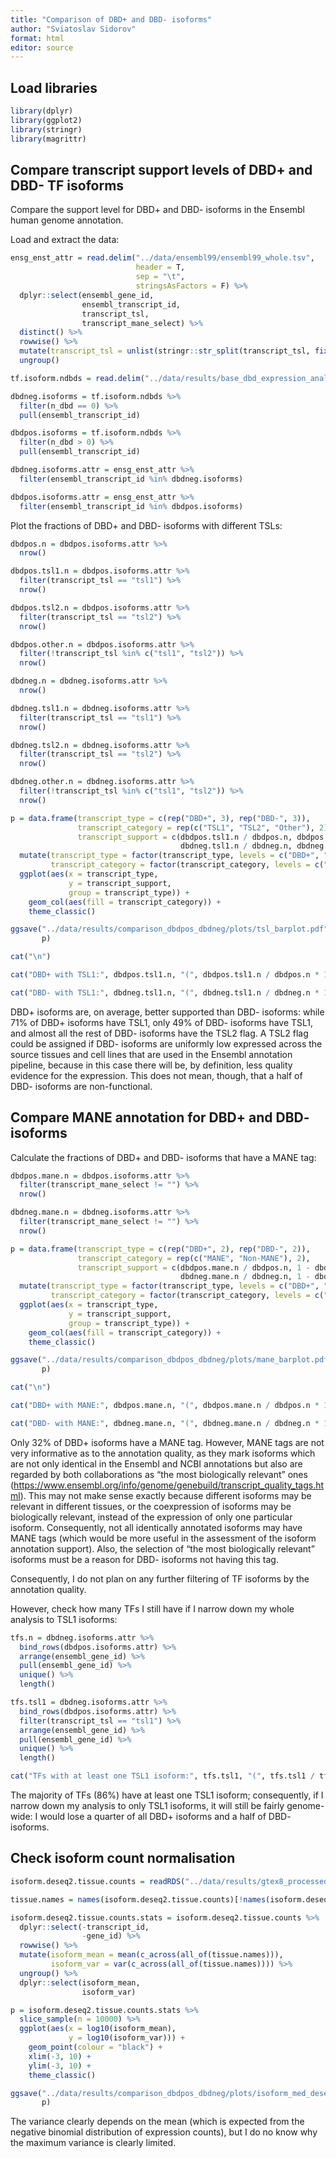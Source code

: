 ```yaml
---
title: "Comparison of DBD+ and DBD- isoforms"
author: "Sviatoslav Sidorov"
format: html
editor: source
---
```


## Load libraries

```r
library(dplyr)
library(ggplot2)
library(stringr)
library(magrittr)
```

## Compare transcript support levels of DBD+ and DBD- TF isoforms

Compare the support level for DBD+ and DBD- isoforms in the Ensembl human genome annotation.

Load and extract the data:

```r
ensg_enst_attr = read.delim("../data/ensembl99/ensembl99_whole.tsv",
                            header = T,
                            sep = "\t",
                            stringsAsFactors = F) %>%
  dplyr::select(ensembl_gene_id,
                ensembl_transcript_id,
                transcript_tsl,
                transcript_mane_select) %>%
  distinct() %>%
  rowwise() %>%
  mutate(transcript_tsl = unlist(stringr::str_split(transcript_tsl, fixed(" ")))[1]) %>%
  ungroup()

tf.isoform.ndbds = read.delim("../data/results/base_dbd_expression_analysis_table.tsv")

dbdneg.isoforms = tf.isoform.ndbds %>%
  filter(n_dbd == 0) %>%
  pull(ensembl_transcript_id)

dbdpos.isoforms = tf.isoform.ndbds %>%
  filter(n_dbd > 0) %>%
  pull(ensembl_transcript_id)

dbdneg.isoforms.attr = ensg_enst_attr %>%
  filter(ensembl_transcript_id %in% dbdneg.isoforms)

dbdpos.isoforms.attr = ensg_enst_attr %>%
  filter(ensembl_transcript_id %in% dbdpos.isoforms)
```

Plot the fractions of DBD+ and DBD- isoforms with different TSLs:

```r
dbdpos.n = dbdpos.isoforms.attr %>%
  nrow()

dbdpos.tsl1.n = dbdpos.isoforms.attr %>%
  filter(transcript_tsl == "tsl1") %>%
  nrow()

dbdpos.tsl2.n = dbdpos.isoforms.attr %>%
  filter(transcript_tsl == "tsl2") %>%
  nrow()

dbdpos.other.n = dbdpos.isoforms.attr %>%
  filter(!transcript_tsl %in% c("tsl1", "tsl2")) %>%
  nrow()

dbdneg.n = dbdneg.isoforms.attr %>%
  nrow()

dbdneg.tsl1.n = dbdneg.isoforms.attr %>%
  filter(transcript_tsl == "tsl1") %>%
  nrow()

dbdneg.tsl2.n = dbdneg.isoforms.attr %>%
  filter(transcript_tsl == "tsl2") %>%
  nrow()

dbdneg.other.n = dbdneg.isoforms.attr %>%
  filter(!transcript_tsl %in% c("tsl1", "tsl2")) %>%
  nrow()

p = data.frame(transcript_type = c(rep("DBD+", 3), rep("DBD-", 3)),
               transcript_category = rep(c("TSL1", "TSL2", "Other"), 2),
               transcript_support = c(dbdpos.tsl1.n / dbdpos.n, dbdpos.tsl2.n / dbdpos.n, dbdpos.other.n / dbdpos.n,
                                      dbdneg.tsl1.n / dbdneg.n, dbdneg.tsl2.n / dbdneg.n, dbdneg.other.n / dbdneg.n)) %>%
  mutate(transcript_type = factor(transcript_type, levels = c("DBD+", "DBD-")),
         transcript_category = factor(transcript_category, levels = c("TSL1", "TSL2", "Other"))) %>%
  ggplot(aes(x = transcript_type,
             y = transcript_support,
             group = transcript_type)) +
    geom_col(aes(fill = transcript_category)) +
    theme_classic()

ggsave("../data/results/comparison_dbdpos_dbdneg/plots/tsl_barplot.pdf",
       p)

cat("\n")

cat("DBD+ with TSL1:", dbdpos.tsl1.n, "(", dbdpos.tsl1.n / dbdpos.n * 100, "% of all DBD+ )\n")

cat("DBD- with TSL1:", dbdneg.tsl1.n, "(", dbdneg.tsl1.n / dbdneg.n * 100, "% of all DBD- )\n")
```

DBD+ isoforms are, on average, better supported than DBD- isoforms: while 71% of DBD+ isoforms have TSL1, only 49% of DBD- isoforms have TSL1, and almost all the rest of DBD- isoforms have the TSL2 flag. A TSL2 flag could be assigned if DBD- isoforms are uniformly low expressed across the source tissues and cell lines that are used in the Ensembl annotation pipeline, because in this case there will be, by definition, less quality evidence for the expression. This does not mean, though, that a half of DBD- isoforms are non-functional.

## Compare MANE annotation for DBD+ and DBD- isoforms

Calculate the fractions of DBD+ and DBD- isoforms that have a MANE tag:

```r
dbdpos.mane.n = dbdpos.isoforms.attr %>% 
  filter(transcript_mane_select != "") %>% 
  nrow()

dbdneg.mane.n = dbdneg.isoforms.attr %>% 
  filter(transcript_mane_select != "") %>% 
  nrow()

p = data.frame(transcript_type = c(rep("DBD+", 2), rep("DBD-", 2)),
               transcript_category = rep(c("MANE", "Non-MANE"), 2),
               transcript_support = c(dbdpos.mane.n / dbdpos.n, 1 - dbdpos.mane.n / dbdpos.n,
                                      dbdneg.mane.n / dbdneg.n, 1 - dbdneg.mane.n / dbdneg.n)) %>%
  mutate(transcript_type = factor(transcript_type, levels = c("DBD+", "DBD-")),
         transcript_category = factor(transcript_category, levels = c("MANE", "Non-MANE"))) %>%
  ggplot(aes(x = transcript_type,
             y = transcript_support,
             group = transcript_type)) +
    geom_col(aes(fill = transcript_category)) +
    theme_classic()

ggsave("../data/results/comparison_dbdpos_dbdneg/plots/mane_barplot.pdf",
       p)

cat("\n")

cat("DBD+ with MANE:", dbdpos.mane.n, "(", dbdpos.mane.n / dbdpos.n * 100, "% of all",  dbdpos.n, "DBD+ )\n")

cat("DBD- with MANE:", dbdneg.mane.n, "(", dbdneg.mane.n / dbdneg.n * 100, "% of all",  dbdneg.n, "DBD- )\n")
```

Only 32% of DBD+ isoforms have a MANE tag. However, MANE tags are not very informative as to the annotation quality, as they mark isoforms which are not only identical in the Ensembl and NCBI annotations but also are regarded by both collaborations as "the most biologically relevant" ones (<https://www.ensembl.org/info/genome/genebuild/transcript_quality_tags.html>). This may not make sense exactly because different isoforms may be relevant in different tissues, or the coexpression of isoforms may be biologically relevant, instead of the expression of only one particular isoform. Consequently, not all identically annotated isoforms may have MANE tags (which would be more useful in the assessment of the isoform annotation support). Also, the selection of "the most biologically relevant" isoforms must be a reason for DBD- isoforms not having this tag.

Consequently, I do not plan on any further filtering of TF isoforms by the annotation quality.

However, check how many TFs I still have if I narrow down my whole analysis to TSL1 isoforms:

```r
tfs.n = dbdneg.isoforms.attr %>%
  bind_rows(dbdpos.isoforms.attr) %>%
  arrange(ensembl_gene_id) %>%
  pull(ensembl_gene_id) %>%
  unique() %>%
  length()

tfs.tsl1 = dbdneg.isoforms.attr %>%
  bind_rows(dbdpos.isoforms.attr) %>%
  filter(transcript_tsl == "tsl1") %>%
  arrange(ensembl_gene_id) %>%
  pull(ensembl_gene_id) %>%
  unique() %>%
  length()

cat("TFs with at least one TSL1 isoform:", tfs.tsl1, "(", tfs.tsl1 / tfs.n * 100, "% out of", tfs.n, ")\n")
```

The majority of TFs (86%) have at least one TSL1 isoform; consequently, if I narrow down my analysis to only TSL1 isoforms, it will still be fairly genome-wide: I would lose a quarter of all DBD+ isoforms and a half of DBD- isoforms.

## Check isoform count normalisation

```r
isoform.deseq2.tissue.counts = readRDS("../data/results/gtex8_processed/tfs_nontfs_isoforms_deseq2-normalised_final_selected.rds")

tissue.names = names(isoform.deseq2.tissue.counts)[!names(isoform.deseq2.tissue.counts) %in% c("transcript_id", "gene_id")]

isoform.deseq2.tissue.counts.stats = isoform.deseq2.tissue.counts %>%
  dplyr::select(-transcript_id,
                -gene_id) %>%
  rowwise() %>%
  mutate(isoform_mean = mean(c_across(all_of(tissue.names))),
         isoform_var = var(c_across(all_of(tissue.names)))) %>%
  ungroup() %>%
  dplyr::select(isoform_mean,
                isoform_var)

p = isoform.deseq2.tissue.counts.stats %>%
  slice_sample(n = 10000) %>%
  ggplot(aes(x = log10(isoform_mean),
             y = log10(isoform_var))) +
    geom_point(colour = "black") +
    xlim(-3, 10) +
    ylim(-3, 10) +
    theme_classic()

ggsave("../data/results/comparison_dbdpos_dbdneg/plots/isoform_med_deseq2_counts_var_vs_mean_sample10000.pdf",
       p)
```

The variance clearly depends on the mean (which is expected from the negative binomial distribution of expression counts), but I do no know why the maximum variance is clearly limited.

